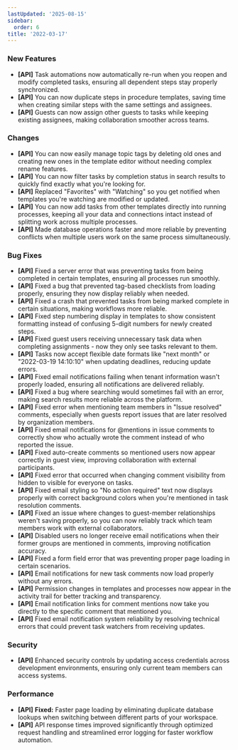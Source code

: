 ```yaml
---
lastUpdated: '2025-08-15'
sidebar:
  order: 6
title: '2022-03-17'
---
```


### New Features

- **[API]** Task automations now automatically re-run when you reopen and modify completed tasks, ensuring all dependent steps stay properly synchronized.
- **[API]** You can now duplicate steps in procedure templates, saving time when creating similar steps with the same settings and assignees.
- **[API]** Guests can now assign other guests to tasks while keeping existing assignees, making collaboration smoother across teams.

### Changes

- **[API]** You can now easily manage topic tags by deleting old ones and creating new ones in the template editor without needing complex rename features.
- **[API]** You can now filter tasks by completion status in search results to quickly find exactly what you're looking for.
- **[API]** Replaced "Favorites" with "Watching" so you get notified when templates you're watching are modified or updated.
- **[API]** You can now add tasks from other templates directly into running processes, keeping all your data and connections intact instead of splitting work across multiple processes.
- **[API]** Made database operations faster and more reliable by preventing conflicts when multiple users work on the same process simultaneously.

### Bug Fixes

- **[API]** Fixed a server error that was preventing tasks from being completed in certain templates, ensuring all processes run smoothly.
- **[API]** Fixed a bug that prevented tag-based checklists from loading properly, ensuring they now display reliably when needed.
- **[API]** Fixed a crash that prevented tasks from being marked complete in certain situations, making workflows more reliable.
- **[API]** Fixed step numbering display in templates to show consistent formatting instead of confusing 5-digit numbers for newly created steps.
- **[API]** Fixed guest users receiving unnecessary task data when completing assignments - now they only see tasks relevant to them.
- **[API]** Tasks now accept flexible date formats like "next month" or "2022-03-19 14:10:10" when updating deadlines, reducing update errors.
- **[API]** Fixed email notifications failing when tenant information wasn't properly loaded, ensuring all notifications are delivered reliably.
- **[API]** Fixed a bug where searching would sometimes fail with an error, making search results more reliable across the platform.
- **[API]** Fixed error when mentioning team members in "Issue resolved" comments, especially when guests report issues that are later resolved by organization members.
- **[API]** Fixed email notifications for @mentions in issue comments to correctly show who actually wrote the comment instead of who reported the issue.
- **[API]** Fixed auto-create comments so mentioned users now appear correctly in guest view, improving collaboration with external participants.
- **[API]** Fixed error that occurred when changing comment visibility from hidden to visible for everyone on tasks.
- **[API]** Fixed email styling so "No action required" text now displays properly with correct background colors when you're mentioned in task resolution comments.
- **[API]** Fixed an issue where changes to guest-member relationships weren't saving properly, so you can now reliably track which team members work with external collaborators.
- **[API]** Disabled users no longer receive email notifications when their former groups are mentioned in comments, improving notification accuracy.
- **[API]** Fixed a form field error that was preventing proper page loading in certain scenarios.
- **[API]** Email notifications for new task comments now load properly without any errors.
- **[API]** Permission changes in templates and processes now appear in the activity trail for better tracking and transparency.
- **[API]** Email notification links for comment mentions now take you directly to the specific comment that mentioned you.
- **[API]** Fixed email notification system reliability by resolving technical errors that could prevent task watchers from receiving updates.

### Security

- **[API]** Enhanced security controls by updating access credentials across development environments, ensuring only current team members can access systems.

### Performance

- **[API]** **Fixed:** Faster page loading by eliminating duplicate database lookups when switching between different parts of your workspace.
- **[API]** API response times improved significantly through optimized request handling and streamlined error logging for faster workflow automation.